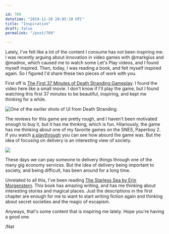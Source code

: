 ```yaml
---

id: 709
datetime: "2019-11-10 20:05:10 UTC"
title: "Inspiration"
draft: false
permalink: "/post/709"

---
```


Lately, I've felt like a lot of the content I consume has not been inspiring me. I was recently arguing about innovation in video games with @markgius and @madrox, which caused me to watch some Let's Play videos, and I found myself inspired. Then, today, I was reading a book, and felt myself inspired again. So I figured I'd share these two pieces of work with you.

First off is [The First 37 Minutes of Death Stranding Gameplay](https://www.youtube.com/watch?v=KevFGaS298s). I found the video here like a small movie. I don't know if I'll play the game, but I found watching this first 37 minutes to be beautiful, inspiring, and kept me thinking for a while.

![One of the earlier shots of UI from Death Stranding.](https://icco.imgix.net/photos/2019/725a4751-adc3-4dae-bdc5-0d9ce5118bbb.png)

The reviews for this game are pretty rough, and I haven't been motivated enough to buy it, but it has me thinking, which is fun. Hilariously, the game has me thinking about one of my favorite games on the SNES, Paperboy 2. If you watch [a playthrough](https://www.youtube.com/watch?v=NmgYktKxNfU) you can see how absurd the game was. But the idea of focusing on delivery is an interesting view of society.

![](https://icco.imgix.net/photos/2019/ffaeffec-e98b-4a77-958f-77deb57052e3.png)

These days we can pay someone to delivery things through one of the many gig economy services. But the idea of delivery being important to society, and being difficult, has been around for a long time.

Unrelated to all this, I've been reading [The Starless Sea by Erin Morgenstern](https://www.goodreads.com/book/show/43565560-the-starless-sea). This book has amazing writing, and has me thinking about interesting stories and magical places. Just the descriptions in the first chapter are enough for me to want to start writing fiction again and thinking about secret societies and the magic of escapism. 

Anyways, that's some content that is inspiring me lately. Hope you're having a good one.

/Nat
